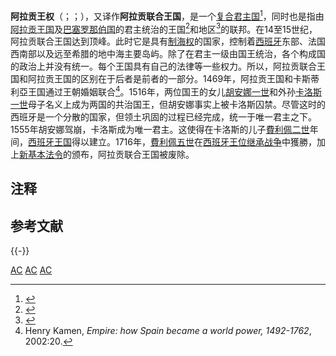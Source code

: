 {{noteTA
|1 = zh-hans:阿拉贡; zh-tw:亞拉岡;
|2 = zh-hans:加泰罗尼亚; zh-tw:加泰隆尼亞; zh-hk:加泰隆尼亞;
|3 = zh-hans:马略卡; zh-tw:馬約卡;
}}

{{Infobox former country
|native_name            = {{lang|an|Corona d'Aragón}} {{an icon}}<br />{{lang|ca|Corona d'Aragó}} {{ca icon}}<br />Corona Aragonum {{la icon}}<br />Corona de Aragón {{es icon}}
|conventional_long_name = 阿拉贡王权
|common_name            = 阿拉贡
|continent              = 欧洲
|region                 = 南欧
|country                = 西班牙
|era                    = [[近代早期|近代早期]]
|status                 = 联合国家
|status_text            = [[复合君主国|复合君主国]]（1137年-1162年）<ref name="composedmonarchy" /><br />[[共主邦聯|共主邦聯]]（1164年-1716年）<ref name="Buffery" />
|empire                 = <!--- The empire or country to which the entity was in a state of dependency --->
|government_type        = [[君主制|君主制]]
<!--- Rise and fall, events, years and dates --->
|year_start             = 1137年
|year_end               = 1716年
|year_exile_start       = <!--- Year of start of exile (if dealing with exiled government – status="Exile") --->
|year_exile_end         = <!--- Year of end of exile (leave blank if still in exile) --->
|event_start            = 阿拉贡和巴塞罗那联合王国
|date_start             = <!--- Optional: Date of establishment, enter dates in this format 1 January 1801--->
|event_end              = [[新基本法令|新基本法令]]
|date_end               =
|event1                 = 征服马略卡王国
|date_event1            = 1231年
|event2                 = 征服瓦伦西亚王国
|date_event2            = 1238年–1245年
|event3                 = 征服撒丁尼亚王国
|date_event3            = 1324年-1420年
|event4                 = 征服那不勒斯王国
|date_event4            = 1501-1504
<!--- Flag navigation: Preceding and succeeding entities p1 to p5 and s1 to s5 --->
|p1                     = 阿拉贡王国
|flag_p1                = Siñal d'Aragón.svg
|p2                     = 巴塞罗那伯国
|flag_p2                =
|s1                     = 西班牙波旁王朝
|flag_s1                = Bandera de España 1701-1760.svg
|s2                     = 萨伏伊王朝
|flag_s2                = Flag of Savoie.svg
|s3                     = 哈布斯堡王朝
|flag_s3                = Flag of the Habsburg Monarchy.svg
|s4                     =
|image_flag             = Royal Banner of Aragón.svg
|flag_border            = no
|flag_type              = 旗帜
|flag                   = Coat of arms of the Crown of Aragon
|image_coat             = Royal arms of Aragon (Crowned).svg
|symbol_type            = 徽章
|symbol                 = Coat of arms of the Crown of Aragon
|image_map              = Aragonese Empire 1443.svg
|image_map_caption      = 15世纪中期的阿拉贡王权疆域
|common_languages       = 官方语言：<br />[[阿拉贡语|阿拉贡语]]、[[加泰罗尼亚语|加泰罗尼亚语]]、[[拉丁语|拉丁语]]<br />少数民族语言：<br />[[阿拉伯语|阿拉伯语]]、[[Occitan_language#Occitan_in_Spain|欧西坦语]]、[[撒丁尼亚语|撒丁尼亚语]]、[[那不勒斯语|那不勒斯语]]、[[西西里语|西西里语]]、[[巴斯克语|巴斯克语]]、[[希腊语|希腊语]]、[[马耳他语|马耳他语]]、[[西班牙语|西班牙语]]
|capital                =
|religion               = 主要宗教：<br />[[罗马天主教|罗马天主教]]<br />少数宗教：<br />[[伊斯兰教|伊斯兰教]], [[犹太教|犹太教]]
|legislature            = [[Aragonese_Corts|Cortes Aragonesas]]<br />[[Catalan_Courts|Corts Catalanes]]<br />[[Corts_Valencianes|Corts Valencianes]]
|stat_year1             = 1443
|stat_pop1              =
|stat_area1             = 250000
|footnotes              =
|today                  = {{flag|Andorra}}<br />{{flag|France}}<br />{{flag|Greece}}<br />{{flag|Italy}}<br />{{flag|Malta}}<br />{{flag|Spain}}
}}

'''阿拉贡王权'''（{{lang-ca|Corona d'Aragó}}；{{lang-la|Corona Aragonum}}；{{lang-es|Corona de Aragón}}{{NoteTag|Corona d'Aragón（{{IPA-esdia|koˈɾona ðaɾaˈɣon|Aragonese pronunciation:}}）<br />Corona d'Aragó ({{IPA-ca|kuˈɾonə ðəɾəˈɣo|ec}}, {{IPA-ca|koˈɾona ðaɾaˈɣo|wc}})<br />Corona Aragonum ({{IPA-la|koˈroːna araˈɡoːnũ}}<br />Corona de Aragón ({{IPA-es|koˈɾona ðe aɾaˈɣon}})}}），又译作'''阿拉贡联合王国'''，是一个[[复合君主国|复合君主国]]<ref name="composedmonarchy">{{Cite book|url=https://books.google.es/books?id=rfA_5X831MMC&hl=es|publisher=Marcial Pons Historia|date=2001|isbn=978-84-95379-36-8|language=es|first=Pablo Fernández|last=Albaladejo|title=Los Borbones: dinastía y memoria de nación en la España del siglo XVIII : actas del coloquio internacional celebrado en Madrid, mayo de 2000}}</ref>，同时也是指由[[阿拉贡王国|阿拉贡王国]]及[[巴塞隆納伯國|巴塞罗那伯国]]的君主统治的王国<ref name="Buffery">{{Cite book|url=https://books.google.es/books?id=ssQhIHb-gx8C&hl=es|publisher=Scarecrow Press|date=2010-12-18|isbn=978-0-8108-7514-2|language=en|first=Helena|last=Buffery|first2=Elisenda|last2=Marcer|title=Historical Dictionary of the Catalans|access-date=2019-12-21|archive-date=2018-05-06|archive-url=https://web.archive.org/web/20180506104103/https://books.google.es/books?id=ssQhIHb-gx8C|dead-url=no}}</ref>和地区<ref name="captives">{{Cite web|title="The Crown of Aragon was a confederation of individual polities ruled by one king, the king of Aragon" - Buscar con Google|url=https://www.google.com/search?hl=es&safe=off&noj=1&q=%22The%20Crown%20of%20Aragon%20was%20a%20confederation%20of%20individual%20polities%20ruled%20by%20one%20king,%20the%20king%20of%20Aragon%22&um=1&ie=UTF-8&tbo=u&tbm=bks&source=og&sa=N&tab=wp&ei=FGzeUJm2G-bH0QWPnIDQDA|accessdate=2019-12-21|work=www.google.com}}</ref>的联邦。在14至15世纪，阿拉贡联合王国达到顶峰。此时它是具有[[制海权|制海权]]的国家，控制着[[西班牙|西班牙]]东部、法国西南部以及远至希腊的地中海主要岛屿。除了在君主一级由国王统治，各个构成国的政治上并没有统一。每个王国具有自己的法律等一些权力。所以，阿拉贡联合王国和阿拉贡王国的区别在于后者是前者的一部分。1469年，阿拉贡王国和卡斯蒂利亞王国通过王朝婚姻联合<ref>Henry Kamen, ''Empire: how Spain became a world power, 1492-1762'', 2002:20.</ref>。1516年，两位国王的女儿[[胡安娜_(卡斯提尔)|胡安娜一世]]和外孙[[卡洛斯一世_(西班牙)|卡洛斯一世]]母子名义上成为两国的共治国王，但胡安娜事实上被卡洛斯囚禁。尽管这时的西班牙是一个分散的国家，但领土巩固的过程已经完成，统一于唯一君主之下。1555年胡安娜驾崩，卡洛斯成为唯一君主。这使得在卡洛斯的儿子[[腓力二世_(西班牙)|費利佩二世]]年间，[[西班牙|西班牙王国]]得以建立。1716年，[[費利佩五世|費利佩五世]]在[[西班牙王位繼承戰爭|西班牙王位继承战争]]中獲勝，加上[[新基本法令|新基本法令]]的颁布，阿拉贡联合王国被废除。

== 注释 ==
{{NoteFoot}}

== 参考文献 ==
{{Reflist}}

{{-}}
{{西班牙諸王國}}

[[Category:西班牙历史|AC]]
[[Category:阿拉贡联合王国|AC]]
[[Category:中世紀各國|AC]]